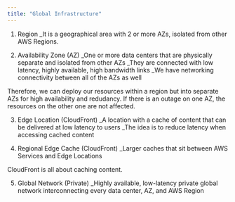 ```yaml
---
title: "Global Infrastructure"
---
```


1. Region
    _It is a geographical area with 2 or more AZs, isolated from other AWS Regions.
    
2. Availability Zone (AZ)
    _One or more data centers that are physically separate and isolated from other AZs
    _They are connected with low latency, highly available, high bandwidth links
    _We have networking connectivity between all of the AZs as well
    
Therefore, we can deploy our resources within a region but into separate AZs for high availability and redudancy. If there is an outage on one AZ, the resources on the other one are not affected.

3. Edge Location (CloudFront)
    _A location with a cache of content that can be delivered at low latency to users
    _The idea is to reduce latency when accessing cached content
    
4. Regional Edge Cache (CloudFront)
    _Larger caches that sit between AWS Services and Edge Locations
    
CloudFront is all about caching content.
    
5. Global Network (Private)
    _Highly available, low-latency private global network interconnecting every data center, AZ, and AWS Region
    
